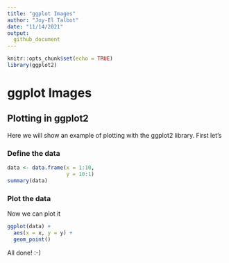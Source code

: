 ---
title: "ggplot Images"
author: "Joy-El Talbot"
date: "11/14/2021"
output: 
  github_document
---

```{r setup, include=FALSE}
knitr::opts_chunk$set(echo = TRUE)
library(ggplot2)
```
# ggplot Images

## Plotting in ggplot2

Here we will show an example of plotting with the ggplot2 library. First let's

### Define the data

```{r data}
data <- data.frame(x = 1:10,
                   y = 10:1)
summary(data)
```

### Plot the data

Now we can plot it

```{r ggplot, echo=FALSE}
ggplot(data) +
  aes(x = x, y = y) + 
  geom_point()
```

All done! :-)
